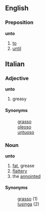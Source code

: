 ==English==
===Preposition===
'''unto'''
# [[to]]
# [[until]]

==Italian==
===Adjective===
'''unto'''
# greasy

====Synonyms====
:[[grasso]]
:[[oleoso]]
:[[untuoso]]

===Noun===
'''unto'''
# [[fat]], grease
# [[flattery]]
# the [[annointed]]

====Synonyms====
:[[grasso]] (1)
:[[lusinga]] (2)